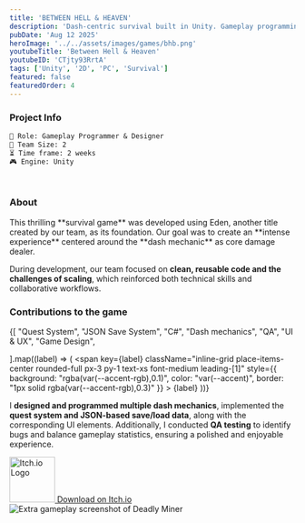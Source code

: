 ```yaml
---
title: 'BETWEEN HELL & HEAVEN'
description: 'Dash-centric survival built in Unity. Gameplay programming & design (Team of 2, 2 weeks).'
pubDate: 'Aug 12 2025'
heroImage: '../../assets/images/games/bhb.png'
youtubeTitle: 'Between Hell & Heaven'
youtubeID: 'CTjty93RrtA'
tags: ['Unity', '2D', 'PC', 'Survival']
featured: false
featuredOrder: 4 
---
```



###  **Project Info**  

```markdown
👤 Role: Gameplay Programmer & Designer
👥 Team Size: 2  
⏳ Time frame: 2 weeks 
🎮 Engine: Unity  
```

<br />

###  **About**
<div className="text-justify">
This thrilling **survival game** was developed using Eden, another title created by our team, as its foundation. Our goal was to create an **intense experience** centered around the **dash mechanic** as core damage dealer.

During development, our team focused on **clean, reusable code and the challenges of scaling**, which reinforced both technical skills and collaborative workflows.
</div>

### **Contributions to the game**
<div className="mt-4 mb-4 flex flex-wrap gap-2 ">
  {[
    "Quest System",
    "JSON Save System",
    "C#",
    "Dash mechanics",
    "QA",
    "UI & UX",
    "Game Design",

  ].map((label) => (
    <span
      key={label}
      className="inline-grid place-items-center rounded-full px-3 py-1 text-xs font-medium leading-[1]"
      style={{
        background: "rgba(var(--accent-rgb),0.1)",
        color: "var(--accent)",
        border: "1px solid rgba(var(--accent-rgb),0.3)"
      }}
    >
      {label}
    </span>
  ))}
</div>
<div className="text-justify">

I **designed and programmed multiple dash mechanics**, implemented the **quest system and JSON-based save/load data**, along with the corresponding UI elements. Additionally, I conducted **QA testing** to identify bugs and balance gameplay statistics, ensuring a polished and enjoyable experience. 
</div>

<div className="flex flex-col items-center my-8">
  <a
    href="https://camelliagames.itch.io/between-hell-and-heaven"  
    target="_blank"
    rel="noopener noreferrer"
    className="flex flex-col items-center group"
  >
    <img
      src={imageItchio}               
      alt="Itch.io Logo"
      width="80"
      height="80"
      className="mb-3 transition-transform duration-200 group-hover:scale-110"
    />
    <span className="text-lg font-semibold text-[#FFFFFF] group-hover:text-[#1338BE] transition">
      Download on Itch.io
    </span>
  </a>
</div>

<div className="flex justify-center my-6">
  <Image src={image}
    alt="Extra gameplay screenshot of Deadly Miner" 
  className="w-full max-w-3xl h-auto rounded-xl shadow"
  />
</div>



